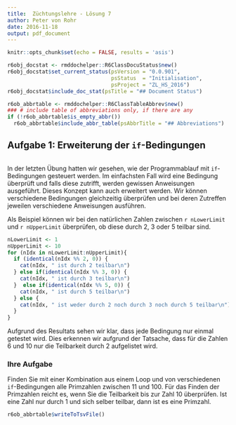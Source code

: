 ```yaml
---
title:  Züchtungslehre - Lösung 7
author: Peter von Rohr
date: 2016-11-18
output: pdf_document
---
```


```r
knitr::opts_chunk$set(echo = FALSE, results = 'asis')
```

```r
r6obj_docstat <- rmddochelper::R6ClassDocuStatus$new()
r6obj_docstat$set_current_status(psVersion = "0.0.901",
                                 psStatus  = "Initialisation",
                                 psProject = "ZL_HS_2016")
r6obj_docstat$include_doc_stat(psTitle = "## Document Status")
```


```r
r6ob_abbrtable <- rmddochelper::R6ClassTableAbbrev$new()
### # include table of abbreviations only, if there are any
if (!r6ob_abbrtable$is_empty_abbr())
  r6ob_abbrtable$include_abbr_table(psAbbrTitle = "## Abbreviations")
```


## Aufgabe 1: Erweiterung der `if`-Bedingungen
```r
```

In der letzten Übung hatten wir gesehen, wie der Programmablauf mit `if`-Bedingungen gesteuert werden. Im einfachsten Fall wird eine Bedingung überprüft und falls diese zutrifft, werden gewissen Anweisungen ausgeführt. Dieses Konzept kann auch erweitert werden. Wir können verschiedene Bedingungen gleichzeitig überprüfen und bei deren Zutreffen jeweilen verschiedene Anweisungen ausführen. 

Als Beispiel können wir bei den natürlichen Zahlen zwischen `r nLowerLimit` und `r nUpperLimit` überprüfen, ob diese durch 2, 3 oder 5 teilbar sind.

```r
nLowerLimit <- 1
nUpperLimit <- 10
for (nIdx in nLowerLimit:nUpperLimit){
  if (identical(nIdx %% 2, 0)) {
    cat(nIdx, " ist durch 2 teilbar\n")
  } else if(identical(nIdx %% 3, 0)) {
    cat(nIdx, " ist durch 3 teilbar\n")
  }  else if(identical(nIdx %% 5, 0)) {
    cat(nIdx, " ist durch 5 teilbar\n")
  } else {
    cat(nIdx, " ist weder durch 2 noch durch 3 noch durch 5 teilbar\n")
  }
}
```

Aufgrund des Resultats sehen wir klar, dass jede Bedingung nur einmal getestet wird. Dies erkennen wir aufgrund der Tatsache, dass für die Zahlen $6$ und $10$ nur die Teilbarkeit durch $2$ aufgelistet wird.


### Ihre Aufgabe
Finden Sie mit einer Kombination aus einem Loop und von verschiedenen `if`-Bedingungen alle Primzahlen zwischen $11$ und $100$. Für das Finden der Primzahlen reicht es, wenn Sie die Teilbarkeit bis zur Zahl $10$ überprüfen. Ist eine Zahl nur durch $1$ und sich selber teilbar, dann ist es eine Primzahl.

```r
r6ob_abbrtable$writeToTsvFile()
```
<!-- END of document                 -- 
  -- Below this must not be anything --> 
